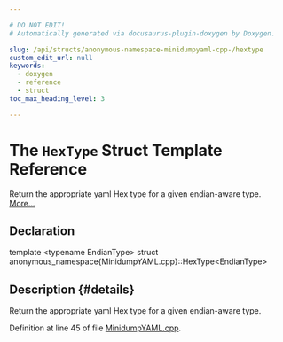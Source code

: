 ```yaml
---

# DO NOT EDIT!
# Automatically generated via docusaurus-plugin-doxygen by Doxygen.

slug: /api/structs/anonymous-namespace-minidumpyaml-cpp-/hextype
custom_edit_url: null
keywords:
  - doxygen
  - reference
  - struct
toc_max_heading_level: 3

---
```





# The `HexType` Struct Template Reference

<DoxygenPage pluginConfig={pluginConfig}>

Return the appropriate yaml Hex type for a given endian-aware type. <a href="#details">More...</a>

## Declaration

<CodeBlock>template &lt;typename EndianType&gt;
struct anonymous_namespace{MinidumpYAML.cpp}::HexType&lt;EndianType&gt;</CodeBlock>

## Description {#details}

Return the appropriate yaml Hex type for a given endian-aware type.

Definition at line 45 of file <a href="/docs/api/files/lib/lib/objectyaml/minidumpyaml-cpp">MinidumpYAML.cpp</a>.

</DoxygenPage>
